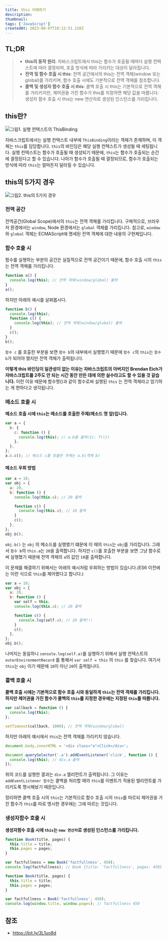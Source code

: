 ```yaml
---
title: this 이해하기
description:
thumbnail:
tags: ['JavaScript']
createdAt: 2023-08-07T10:12:51.128Z
---
```


## TL;DR

<Blockquote type="info">

- **this의 동작 원리**: 자바스크립트에서 this는 함수가 호출될 때마다 실행 컨텍스트에 따라 결정되며, 호출 방식에 따라 가리키는 대상이 달라집니다.
- **전역 및 함수 호출 시 this**: 전역 공간에서의 this는 전역 객체(window 또는 global)를 가리키며, 함수 호출 시에도 기본적으로 전역 객체를 참조합니다.
- **콜백 및 생성자 함수 호출 시 this**: 콜백 호출 시 this는 기본적으로 전역 객체를 가리키지만, 제어권을 가진 함수가 this를 지정하면 해당 값을 따릅니다. 생성자 함수 호출 시 this는 new 연산자로 생성된 인스턴스를 가리킵니다.

</Blockquote>

## this란?

![그림1. 실행 컨텍스트의 ThisBinding](/assets/contents/js-this/1.png)

자바스크립트에서는 실행 컨텍스트 내부에 `ThisBinding`이라는 객체가 존재하며, 이 객체는 `this`를 담당합니다. `this`의 바인딩은 해당 실행 컨텍스트가 생성될 때 세팅됩니다. 실행 컨텍스트는 함수가 호출될 때 생성되기 때문에, `this`는 함수가 호출되는 순간에 결정된다고 할 수 있습니다. 나아가 함수가 호출될 때 결정되므로, 함수가 호출되는 방식에 따라 `this`는 얼마든지 달라질 수 있습니다.

## this의 5가지 경우

![그림2. this의 5가지 경우](/assets/contents/js-this/2.png)

### 전역 공간

전역공간(Global Scope)에서의 `this`는 전역 객체를 가리킵니다. 구체적으로, 브라우저 환경에서는 `window`, Node 환경에서는 `global` 객체를 가리킵니다. 참고로, `window`와 `global` 객체는 ECMAScript에 명세된 전역 객체에 대한 내용의 구현체입니다.

### 함수 호출 시

함수를 실행하는 부분의 공간은 실질적으로 전역 공간이기 때문에, 함수 호출 시의 `this`는 전역 객체를 가리킵니다.

```js
function a() {
  console.log(this); // 전역 객체(window/global) 출력
}
a();
```

하지만 아래의 예시를 살펴봅시다.

```js
function b() {
  console.log(this);
  function c() {
    console.log(this); // 전역 객체(window/global) 출력
  }
  c();
}
b();
```

`함수 c` 를 호출한 부분을 보면 `함수 b`의 내부에서 실행했기 때문에 `함수 c`의 `this`는 `함수 b`가 되어야 했지만 전역 객체가 출력됩니다.

**이렇게 this 바인딩이 일관성이 없는 이유는 자바스크립트의 아버지인 Brendan Eich가 자바스크립트를 2주도 안 되는 시간 동안 만든 데에 의한 실수라고도 할 수 있을 것 같습니다.** 이런 이유 때문에 함수명()과 같이 함수로써 실행된 `this` 는 전역 객체라고 암기하는 게 편하다고 생각됩니다.

### 메소드 호출 시

**메소드 호출 시에 `this`는 메소드를 호출한 주체(메소드 명 앞)입니다.**

```js
var a = {
  b: {
    c: function () {
      console.log(this); // a.b를 출력({c: f()})
    },
  },
};
a.b.c(); // 메소드 c를 호출한 주체는 a.b(객체 b)
```

#### 메소드 우회 방법

```js
var a = 10;
var obj = {
  a: 20,
  b: function () {
    console.log(this.a); // 20 출력

    function c() {
      console.log(this.a); // 10 출력
    }
    c();
  },
};
obj.b();
```

`obj.b()` 는 `obj` 의 메소드를 실행했기 떄문에 이 때의 `this`는 `obj`를 가리킵니다. 그래서 `함수 b`의 `this.a`는 `20`을 출력합니다. 하지만 `c()`를 호출한 부분을 보면 그냥 함수로써 실행했기 때문에 전역 객체의 `a`의 값인 `10`을 출력합니다.

이 문제를 해결하기 위해서는 아래의 예시처럼 우회하는 방법이 있습니다.(ES6 이전에는 이런 식으로 `this`를 제어했다고 합니다.)

```js
var a = 10;
var obj = {
  a: 20,
  b: function () {
    var self = this;
    console.log(this.a); // 20 출력

    function c() {
      console.log(self.a); // 20 출력!!!
    }
    c();
  },
};
obj.b();
```

나머지는 동일하니 `console.log(self.a)`를 실행하기 위해서 실행 컨텍스트의 `outerEnvironmentRecord` 를 통해서 `var self = this` 의 `this` 를 찾습니다. 여기서 `this`는 `obj` 이기 때문에 `10`이 아닌 `20`이 출력됩니다.

### 콜백 호출 시

**콜백 호출 시에는 기본적으로 함수 호출 시와 동일하게 `this`는 전역 객체를 가리킵니다. 하지만 제어권을 가진 함수가 콜백의 `this`를 지정한 경우에는 지정된 `this`를 따릅니다.**

```js
var callback = function () {
  console.log(this);
};

setTimeout(callback, 1000); // 전역 객체(window/global)
```

하지만 아래의 예시에서 `this`는 전역 객체를 가리키지 않습니다.

```js
document.body.innerHTML = '<div class="a">Click</div>';

document.querySelector('.a').addEventListener('click', function () {
  console.log(this); // div.a 출력
});
```

위의 코드를 실행한 결과는 `div.a` 엘리먼트가 출력됩니다. 그 이유는 `addEventListener 함수`는 콜백을 처리할 때의 `this`를 이벤트가 적용된 엘리먼트를 가리키도록 명시해놨기 때문입니다.

정리하면 콜백 호출 시의 `this`는 기본적으로 함수 호출 시의 `this`를 따르되 제어권을 가진 함수가 `this`를 따로 명시한 경우에는 그에 따르는 것입니다.

### 생성자함수 호출 시

**생성자함수 호출 시에 `this`는 `new 연산자`로 생성된 인스턴스를 가리킵니다.**

```js
function Book(title, pages) {
  this.title = title;
  this.pages = pages;
}

var factfullness = new Book('factfullness', 450);
console.log(factfullness); // Book {title: 'factfullness', pages: 450}
```

```js
function Book(title, pages) {
  this.title = title;
  this.pages = pages;
}

var factfullness = Book('factfullness', 450);
console.log(window.title, window.pages); // factfullness 450
```

## 참조

- https://bit.ly/3L1uo8d
